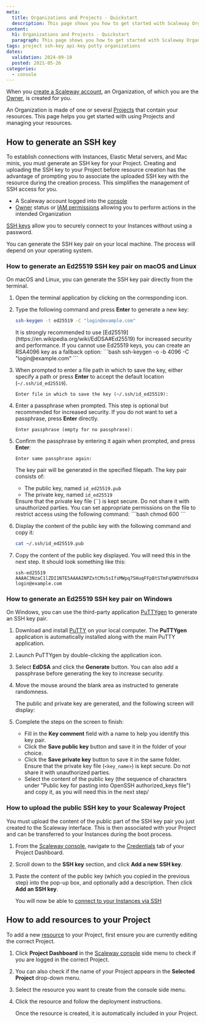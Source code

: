 ```yaml
---
meta:
  title: Organizations and Projects - Quickstart
  description: This page shows you how to get started with Scaleway Organizations and Projects.
content:
  h1: Organizations and Projects - Quickstart
  paragraph: This page shows you how to get started with Scaleway Organizations and Projects.
tags: project ssh-key api-key putty organizations
dates:
  validation: 2024-09-10
  posted: 2021-05-26
categories:
  - console
---
```


When you [create a Scaleway account](/console/account/how-to/create-an-account/), an Organization, of which you are the [Owner](/identity-and-access-management/iam/concepts/#owner), is created for you.

An Organization is made of one or several [Projects](#project) that contain your resources. This page helps you get started with using Projects and managing your resources.

## How to generate an SSH key

To establish connections with Instances, Elastic Metal servers, and Mac minis, you must generate an SSH key for your Project. Creating and uploading the SSH key to your Project before resource creation has the advantage of prompting you to associate the uploaded SSH key with the resource during the creation process. This simplifies the management of SSH access for you.

<Macro id="requirements" />

- A Scaleway account logged into the [console](https://console.scaleway.com)
- [Owner](/identity-and-access-management/iam/concepts/#owner) status or [IAM permissions](/identity-and-access-management/iam/concepts/#permission) allowing you to perform actions in the intended Organization

[SSH keys](/console/account/concepts/#ssh-key) allow you to securely connect to your Instances without using a password.

You can generate the SSH key pair on your local machine. The process will depend on your operating system.


### How to generate an Ed25519 SSH key pair on macOS and Linux

On macOS and Linux, you can generate the SSH key pair directly from the terminal.

1. Open the terminal application by clicking on the corresponding icon.
    <Lightbox src="scaleway-terminal-icon.webp" alt="Terminal Icon"/>
2. Type the following command and press **Enter** to generate a new key:
    ```bash
    ssh-keygen -t ed25519 -C "login@example.com"
    ```
    <Message type="important">
        It is strongly recommended to use [Ed25519](https://en.wikipedia.org/wiki/EdDSA#Ed25519) for increased security and performance. If you cannot use Ed25519 keys, you can create an RSA4096 key as a fallback option:
        ```bash
        ssh-keygen -o -b 4096 -C "login@example.com"
        ```
    </Message>
3. When prompted to enter a file path in which to save the key, either specify a path or press **Enter** to accept the default location (`~/.ssh/id_ed25519`).
    ```
    Enter file in which to save the key (~/.ssh/id_ed25519):
    ```
4. Enter a passphrase when prompted. This step is optional but recommended for increased security. If you do not want to set a passphrase, press **Enter** directly.
    ```
    Enter passphrase (empty for no passphrase):
    ```
5. Confirm the passphrase by entering it again when prompted, and press **Enter**:
    ```
    Enter same passphrase again:
    ```

    The key pair will be generated in the specified filepath. The key pair consists of:
    - The public key, named `id_ed25519.pub`
    - The private key, named `id_ed25519`
    <Message type="important">
      Ensure that the private key file (`<key_name>`) is kept secure. Do not share it with unauthorized parties. You can set appropriate permissions on the file to restrict access using the following command:
      ```bash
      chmod 600 <key_name>
      ```
    </Message>
6. Display the content of the public key with the following command and copy it:
    ```bash
    cat ~/.ssh/id_ed25519.pub
    ```
7. Copy the content of the public key displayed. You will need this in the next step. It should look something like this:
    ```
    ssh-ed25519 AAAAC3NzaC1lZDI1NTE5AAAAINPZxtCMs5sIfsMWpq7SHuqFFpBtSTmFqXWOYdf6dX4i login@example.com
    ```

### How to generate an Ed25519 SSH key pair on Windows

On Windows, you can use the third-party application [PuTTYgen](https://www.chiark.greenend.org.uk/~sgtatham/putty/latest.html) to generate an SSH key pair.

1. Download and install [PuTTY](https://www.chiark.greenend.org.uk/~sgtatham/putty/latest.html) on your local computer. The **PuTTYgen** application is automatically installed along with the main PuTTY application.
    <Lightbox src="scaleway-puttygen-app.webp" alt="PuTTYgen App"/>
2. Launch PuTTYgen by double-clicking the application icon.
3. Select **EdDSA** and click the **Generate** button. You can also add a passphrase before generating the key to increase security.
    <Lightbox src="scaleway-puttygen-01.webp" alt="PuTTYgen Generate Key"/>
4. Move the mouse around the blank area as instructed to generate randomness.
    <Lightbox src="scaleway-puttygen-02.webp" alt="PuTTYgen Randomness"/>

    The public and private key are generated, and the following screen will display:
    <Lightbox src="scaleway-puttygen-03.webp" alt="PuTTYgen Keys Generated"/>
5. Complete the steps on the screen to finish:
    - Fill in the **Key comment** field with a name to help you identify this key pair.
    - Click the **Save public key** button and save it in the folder of your choice.
    - Click the **Save private key** button to save it in the same folder.
        <Message type="important">
            Ensure that the private key file (`<key_name>`) is kept secure. Do not share it with unauthorized parties.
        </Message>
    - Select the content of the public key (the sequence of characters under "Public key for pasting into OpenSSH authorized_keys file") and copy it, as you will need this in the next step/

### How to upload the public SSH key to your Scaleway Project

You must upload the content of the public part of the SSH key pair you just created to the Scaleway interface. This is then associated with your Project and can be transferred to your Instances during the boot process.

1. From the [Scaleway console](https://console.scaleway.com), navigate to the [Credentials](/identity-and-access-management/organizations-and-projects/concepts/#ssh-key) tab of your Project Dashboard.
2. Scroll down to the **SSH key** section, and click **Add a new SSH key**.
3. Paste the content of the public key (which you copied in the previous step) into the pop-up box, and optionally add a description. Then click **Add an SSH key**.

    You will now be able to [connect to your Instances via SSH](/compute/instances/how-to/connect-to-instance/)

## How to add resources to your Project

To add a new [resource](/identity-and-access-management/iam/concepts/#resource) to your Project, first ensure you are currently editing the correct Project.

1. Click **Project Dashboard** in the [Scaleway console](https://console.scaleway.com) side menu to check if you are logged in the correct Project.
2. You can also check if the name of your Project appears in the **Selected Project** drop-down menu.
3. Select the resource you want to create from the console side menu.
4. Click the resource and follow the deployment instructions.

    Once the resource is created, it is automatically included in your Project.
